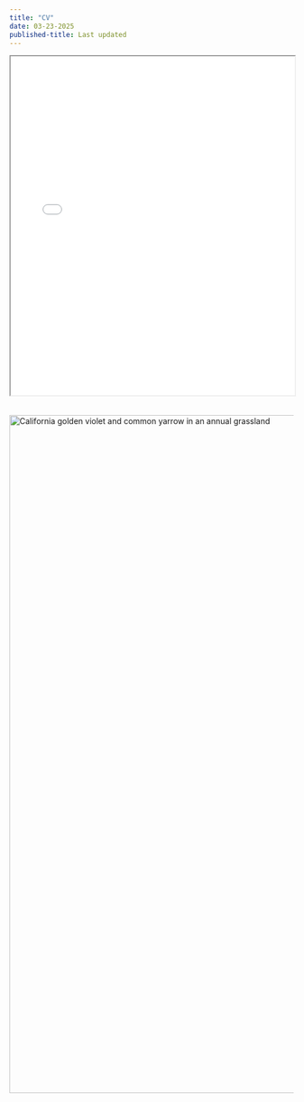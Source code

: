 ```yaml
---
title: "CV"
date: 03-23-2025
published-title: Last updated
---
```


<iframe src="media/cv_2025.pdf" width="100%" height="600px">

</iframe>
![](media/violet-banner.png){alt="California golden violet and common yarrow in an annual grassland" style="float: right; margin: 0.5cm 0 1em 1em;" width="1200"}